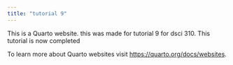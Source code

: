 ```yaml
---
title: "tutorial 9"
---
```


This is a Quarto website. this was made for tutorial 9 for dsci 310. This tutorial is now completed

To learn more about Quarto websites visit <https://quarto.org/docs/websites>.
